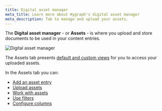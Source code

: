 ```yaml
---
title: Digital asset manager
meta_title: Learn more about Hygraph's digital asset manager
meta_description: Tab to manage and upload your assets.
---
```


The **Digital asset manager** - or **Assets** - is where you upload and store documents to be used in your content entries.

![Digital asset manager](/images/getting-started/getting-started-assets.png)

The Assets tab presents [default and custom views](/guides/content/content-views#update-default-views) for you to access your uploaded assets.

In the Assets tab you can:

- [Add an asset entry](/guides/assets/add-asset-entry)
- [Upload assets](/guides/assets/upload-asset)
- [Work with assets](/guides/assets/work-with-assets)
- [Use filters](/guides/content/using-filters)
- [Configure columns](/guides/content/configuring-columns)
